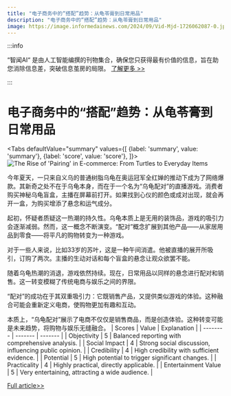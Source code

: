 ```yaml
---
title: "电子商务中的“搭配”趋势：从龟苓膏到日常用品"
description: "电子商务中的“搭配”趋势：从龟苓膏到日常用品"
image: https://image.informedainews.com/2024/09/Vid-Mjd-1726062087-0.jpg
---
```



:::info

“智闻AI“ 是由人工智能编撰的刊物集合，确保您只获得最有价值的信息，旨在助您消除信息差，突破信息茧房的局限。  [了解更多 >>](/)

:::

# 电子商务中的“搭配”趋势：从龟苓膏到日常用品


<Tabs
	defaultValue="summary"
	values={[
	{label: 'summary', value: 'summary'},
	{label: 'score', value: 'score'},
]}>
<TabItem value="summary">
<img
  src="https://image.informedainews.com/2024/09/Vid-Mjd-1726062087-0.jpg"
  alt="The Rise of 'Pairing' in E-commerce: From Turtles to Everyday Items"
/>



今年夏天，一只来自义乌的普通树脂乌龟在奥运冠军全红婵的推动下成为了网络爆款。其新奇之处不在于乌龟本身，而在于一个名为“乌龟配对”的直播游戏。消费者购买神秘乌龟盲盒，主播在屏幕前打开。如果找到心仪的颜色或成对出现，就会再开一盒，为购买增添了悬念和运气成分。

起初，怀疑者质疑这一热潮的持久性。乌龟本质上是无用的装饰品，游戏的吸引力会逐渐减弱。然而，这一概念不断演变。“配对”概念扩展到其他产品——从家居用品到零食——将平凡的购物转变为一种游戏。

对于一些人来说，比如33岁的苏叶，这是一种午间消遣。他被直播的展开所吸引，订购了两次。主播的生动对话和每个盲盒的悬念让观众欲罢不能。

随着乌龟热潮的消退，游戏依然持续。现在，日常用品以同样的悬念进行配对和销售。这一转变模糊了传统电商与娱乐之间的界限。

“配对”的成功在于其双重吸引力：它既销售产品，又提供类似游戏的体验。这种融合可能会重新定义电商，使购物更加有趣和互动。

本质上，“乌龟配对”展示了电商不仅仅是销售商品，而是创造体验。这种转变可能是未来趋势，将购物与娱乐无缝融合。
</TabItem>
<TabItem value="score">
	| Scores     | Value   | Explanation |
	| -------- | ------- | ------- |
	| Objectivity  | 5    | Balanced reporting with comprehensive analysis.    |
	| Social Impact | 4     | Strong social discussion, influencing public opinion.    |
	| Credibility    | 4    | High credibility with sufficient evidence.    |
	| Potential    | 5    | High potential to trigger significant changes.    |
	| Practicality    | 4    | Highly practical, directly applicable.    |
	| Entertainment Value    | 5    | Very entertaining, attracting a wide audience.    |
</TabItem>
</Tabs>

[Full article>>](https://www.36kr.com/p/2944861453163399)

